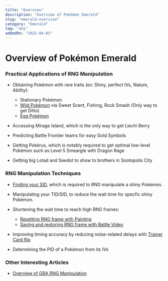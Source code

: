 ```yaml
---
title: "Overview"
description: "Overview of Pokémon Emerald"
slug: "emerald-overview"
category: "Emerald"
tag: "any"
addedOn: "2025-04-03"
---
```


# Overview of Pokémon Emerald

### Practical Applications of RNG Manipulation

- Obtaining Pokémon with rare traits (ex: Shiny, perfect IVs, Nature, Ability):
  - Stationary Pokémon
  - [Wild Pokémon](/retail-emerald-wild) via Sweet Scent, Fishing, Rock Smash (Only way to get Ditto)
  - [Egg Pokémon](/emulator-emerald-egg)
  
- Accessing Mirage Island, which is the only way to get Liechi Berry

- Predicting Battle Frontier teams for easy Gold Symbols

- Getting Pokérus, which is notably required to get optimal low-level Pokémon such as Level 5 Smeargle with Dragon Rage

- Getting big Lotad and Seedot to show to brothers in Sootopolis City

### RNG Manipulation Techniques

- [Finding your SID](/gen3-sid), which is required to RNG manipulate a shiny Pokémon.

- Manipulating your TID/SID, to reduce the wait time for specfic shiny Pokémon.

- Shortening the wait time to reach high RNG frames:

  - [Resetting RNG frame with Painting](/emerald-painting-rng)
  - [Saving and restoring RNG frame with Battle Video](/e-tips-rng)

- Improving timing accuracy by reducing noise-related delays with [Trainer Card flip](/e-tips-rng)

- Determining the PID of a Pokémon from its IVs

### Other Interesting Articles

- [Overview of GBA RNG Manipulation](/gba-overview)

